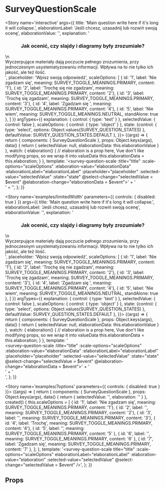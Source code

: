 
<Meta title='atoms/SurveyQuestionScale' component={SurveyQuestionScale} />

# SurveyQuestionScale

<Story name='interactive'
		args={{
			title: 'Main question write here if it\'s long it will collapse.',
			elaborationLabel: 'Jeśli chcesz, uzasadnij lub rozwiń swoją ocenę',
			elaborationValue: '',
			explanation: '<h3 class="-headlineL -textRegular" style="text-align: center; margin-bottom: 16px;">Jak ocenić, czy slajdy i diagramy były zrozumiałe?</h3>\n<div>Wyczerpujące materiały dają poczucie pełnego zrozumienia, przy jednoczesnym usystematyzowaniu informacji. Wpływa na to nie tylko ich jakość, ale też ilość.</div>',
			placeholder: 'Wpisz swoją odpowiedź',
			scaleOptions: [
				{ id: '1', label: 'Nie zgadzam się', meaning: SURVEY_TOGGLE_MEANINGS.PRIMARY, content: '1'},
				{ id: '2', label: 'Trochę się nie zgadzam', meaning: SURVEY_TOGGLE_MEANINGS.PRIMARY, content: '2'},
				{ id: '3', label: 'Trochę się zgadzam', meaning: SURVEY_TOGGLE_MEANINGS.PRIMARY, content: '3'},
				{ id: '4', label: 'Zgadzam się ', meaning: SURVEY_TOGGLE_MEANINGS.PRIMARY, content: '4'},
				{ id: '5', label: 'Nie wiem', meaning: SURVEY_TOGGLE_MEANINGS.NEUTRAL, standAlone: true },
			]
		}}
	   argTypes={{
		   explanation: { control: { type: 'text' } },
		   selectedValue: { control: false },
		   scaleOptions: { control: { type: 'object' } },
		   state: {control: { type: 'select', options: Object.values(SURVEY_QUESTION_STATES) }, defaultValue: SURVEY_QUESTION_STATES.DEFAULT },
	   }}>
	{(args) => {
		return {
			components: { SurveyQuestionScale },
			props: Object.keys(args),
			data() {
				return { selectedValue: null, elaborationData: this.elaborationValue }
			},
			watch: {
				elaboration() {
					// elaboration is a prop here, Vue don't like modifying props, so we wrap it into valueData
					this.elaborationData = this.elaboration;
				}
			},
			template: '<survey-question-scale :title="title" :scale-options="scaleOptions" :elaboration-value="elaborationData" :elaborationLabel="elaborationLabel" :placeholder="placeholder" :selected-value="selectedValue" :state="state" @select-change="selectedValue = $event" @elaboration-change="elaborationData = $event">' +
				'<div v-if="explanation" slot="explanation" v-html="explanation" />' +
				'</survey-question-scale>',
		};
	}}
</Story>

<Story name='examples/limitedWidth' parameters={{ controls: { disabled: true } }}
		args={{
			title: 'Main question write here if it\'s long it will collapse.',
			elaborationLabel: 'Jeśli chcesz, uzasadnij lub rozwiń swoją ocenę',
			elaborationValue: '',
			explanation: '<h3 class="-headlineL -textRegular" style="text-align: center; margin-bottom: 16px;">Jak ocenić, czy slajdy i diagramy były zrozumiałe?</h3>\n<div>Wyczerpujące materiały dają poczucie pełnego zrozumienia, przy jednoczesnym usystematyzowaniu informacji. Wpływa na to nie tylko ich jakość, ale też ilość.</div>',
			placeholder: 'Wpisz swoją odpowiedź',
			scaleOptions: [
				{ id: '1', label: 'Nie zgadzam się', meaning: SURVEY_TOGGLE_MEANINGS.PRIMARY, content: '1'},
				{ id: '2', label: 'Trochę się nie zgadzam', meaning: SURVEY_TOGGLE_MEANINGS.PRIMARY, content: '2'},
				{ id: '3', label: 'Trochę się zgadzam', meaning: SURVEY_TOGGLE_MEANINGS.PRIMARY, content: '3'},
				{ id: '4', label: 'Zgadzam się ', meaning: SURVEY_TOGGLE_MEANINGS.PRIMARY, content: '4'},
				{ id: '5', label: 'Nie wiem', meaning: SURVEY_TOGGLE_MEANINGS.NEUTRAL, standAlone: true },
			]
		}}
	   argTypes={{
		   explanation: { control: { type: 'text' } },
		   selectedValue: { control: false },
		   scaleOptions: { control: { type: 'object' } },
		   state: {control: { type: 'select', options: Object.values(SURVEY_QUESTION_STATES) }, defaultValue: SURVEY_QUESTION_STATES.DEFAULT },
	   }}>
	{(args) => {
		return {
			components: { SurveyQuestionScale },
			props: Object.keys(args),
			data() {
				return { selectedValue: null, elaborationData: this.elaborationValue }
			},
			watch: {
				elaboration() {
					// elaboration is a prop here, Vue don't like modifying props, so we wrap it into valueData
					this.elaborationData = this.elaboration;
				}
			},
			template: '<div style="max-width: 600px"><survey-question-scale :title="title" :scale-options="scaleOptions" :elaboration-value="elaborationData" :elaborationLabel="elaborationLabel" :placeholder="placeholder" :selected-value="selectedValue" :state="state" @select-change="selectedValue = $event" @elaboration-change="elaborationData = $event">' +
				'<div v-if="explanation" slot="explanation" v-html="explanation" />' +
				'</survey-question-scale></div>',
		};
	}}
</Story>


<Story name='examples/7options' parameters={{ controls: { disabled: true } }}>
	{(args) => {
		return {
			components: { SurveyQuestionScale },
			props: Object.keys(args),
			data() {
				return { selectedValue: '', elaboration: '' }
			},
			created() {
				this.scaleOptions = [
					{ id: '1', label: 'Nie zgadzam się', meaning: SURVEY_TOGGLE_MEANINGS.PRIMARY, content: '1'},
					{ id: '2', label: '', meaning: SURVEY_TOGGLE_MEANINGS.PRIMARY, content: '2'},
					{ id: '3', label: '', meaning: SURVEY_TOGGLE_MEANINGS.PRIMARY, content: '3'},
					{ id: '4', label: 'Trochę', meaning: SURVEY_TOGGLE_MEANINGS.PRIMARY, content: '4'},
					{ id: '5', label: '', meaning: SURVEY_TOGGLE_MEANINGS.PRIMARY, content: '5' },
					{ id: '6', label: '', meaning: SURVEY_TOGGLE_MEANINGS.PRIMARY, content: '6' },
					{ id: '7', label: 'Zgadzam się', meaning: SURVEY_TOGGLE_MEANINGS.PRIMARY, content: '7' },
				];
			},
			template: '<survey-question-scale title="title" :scale-options="scaleOptions" elaborationLabel="elaborationLabel" :elaboration-value="elaboration" :selected-value="selectedValue" @select-change="selectedValue = $event" />',
		};
	}}
</Story>

## Props

<Props of={SurveyQuestionScale} />
